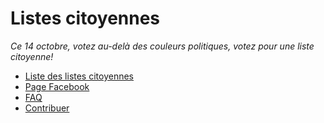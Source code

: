# Listes citoyennes
*Ce 14 octobre, votez au-delà des couleurs politiques, votez pour une liste citoyenne!*

- [Liste des listes citoyennes](https://docs.google.com/spreadsheets/d/1ON-_iZwmHlhsjXZsvs6ZvnKaEv8oig8Mue6Q94U5oZY/edit#gid=286802307)
- [Page Facebook](https://www.facebook.com/ListesCitoyennesBelgique/)
- [FAQ](/faq)
- [Contribuer](/contribuer)

